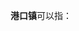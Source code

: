 '''港口镇'''可以指：
{{PRC admin/disambig|34/18/81/100/000|36/04/24/108/000|36/11/26/108/000|44/20/00/108/000}}
{{disambig|cat=三字中国镇名消歧义}}